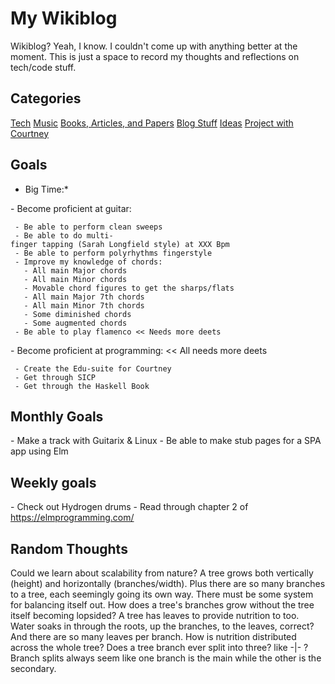 = My Wikiblog =

Wikiblog? Yeah, I know. I couldn't come up with anything better at the moment. This is just a space to record my thoughts and reflections on tech/code stuff.

== Categories ==
[[Tech]]
[[Music]]
[[Books, Articles, and Papers]]
[[Blog Stuff]]
[[Ideas]]
[[Project with Courtney]]


== Goals ==
*Big Time:*
- Become proficient at guitar:
  - Be able to perform clean sweeps
  - Be able to do multi-finger tapping (Sarah Longfield style) at XXX Bpm
  - Be able to perform polyrhythms fingerstyle
  - Improve my knowledge of chords:
    - All main Major chords
    - All main Minor chords
    - Movable chord figures to get the sharps/flats
    - All main Major 7th chords
    - All main Minor 7th chords
    - Some diminished chords
    - Some augmented chords
  - Be able to play flamenco << Needs more deets
- Become proficient at programming: << All needs more deets
  - Create the Edu-suite for Courtney
  - Get through SICP
  - Get through the Haskell Book

== Monthly Goals ==
- Make a track with Guitarix & Linux
- Be able to make stub pages for a SPA app using Elm

== Weekly goals ==
- Check out Hydrogen drums
- Read through chapter 2 of https://elmprogramming.com/


== Random Thoughts ==
Could we learn about scalability from nature?
A tree grows both vertically (height) and horizontally (branches/width). Plus there are so many branches to a tree, each seemingly going its own way. There must be some system for balancing itself out. How does a tree's branches grow without the tree itself becoming lopsided?
A tree has leaves to provide nutrition to too. Water soaks in through the roots, up the branches, to the leaves, correct? And there are so many leaves per branch. How is nutrition distributed across the whole tree?
Does a tree branch ever split into three? like -|- ? Branch splits always seem like one branch is the main while the other is the secondary.
